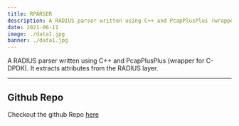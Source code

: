 ```yaml
---
title: RPARSER
description: A RADIUS parser written using C++ and PcapPlusPlus (wrapper for C-DPDK). It extracts attributes from the RADIUS layer.
date: 2021-06-11
image: ./data1.jpg
banner: ./data1.jpg
---
```


A RADIUS parser written using C++ and PcapPlusPlus (wrapper for C-DPDK). It extracts attributes from the RADIUS layer. 

---

## Github Repo

Checkout the github Repo [here](https://github.com/IbrahimShahzad/CPacketParser)

